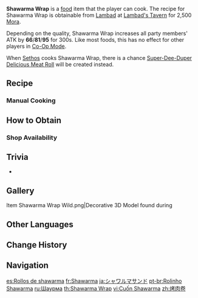 {{Food Infobox
|id              = 108395
|description     = A wrap filled with roasted meat.
|desc_suspicious = The meat has been burnt as dark as charcoal. One may officially declare the dish to be hopeless, no matter how one might perfect the pastry shell... Carelessness, it seems, is always an awful ingredient for making food.
|desc_basic      = Meat shaved off the vertical skewer is wrapped in a flatbread together with vegetables and sauces. Plate it up, and a simple yet delicious Sumeru street food is ready.
|desc_delicious  = On the thin, soft flatbread lies the tender meat covered in a crispy exterior, and the flavor is enriched by spices and balanced by vegetables. A small mouthful is enough to please one's picky taste buds. Eat carefully, now! You don't want to miss out on a single drop of the juice.
|type            = ATK-Boosting Dishes
|effect          = Increases all party members' ATK by (var1) for 300s.
|effectType      = ATK Up
|eff_att1        = ATK
|eff_suspicious1 = 66
|eff_basic1      = 81
|eff_delicious1  = 95
|quality         = 2
|variant         = Super-Dee-Duper Delicious Meat Roll
|region          = Sumeru
|recipe          = Sold by [[Lambad]]
|source1         = {{Sold By|Shawarma Wrap}}
}}
'''Shawarma Wrap''' is a [[food]] item that the player can cook. The recipe for Shawarma Wrap is obtainable from [[Lambad]] at [[Lambad's Tavern]] for 2,500 [[Mora]].

Depending on the quality, Shawarma Wrap increases all party members' ATK by '''66'''/'''81'''/'''95''' for 300s. Like most foods, this has no effect for other players in [[Co-Op Mode]].

When [[Sethos]] cooks Shawarma Wrap, there is a chance [[Super-Dee-Duper Delicious Meat Roll]] will be created instead.

==Recipe==
{{Recipe
|type = Cooking
|Raw Meat = 2
|Flour = 2
|Spice = 1
|sort = Raw Meat;Flour;Spice
}}

===Manual Cooking===
{{Manual Cooking}}

==How to Obtain==
===Shop Availability===
{{Shop Availability}}

==Trivia==
* {{Mail Attachments by Category List|Shawarma Wrap;Suspicious Shawarma Wrap;Delicious Shawarma Wrap}}

==Gallery==
<gallery>
Item Shawarma Wrap Wild.png|Decorative 3D Model found during {{Quest|A Toast to Victory|showType=0}}
</gallery>

==Other Languages==
{{Other Languages
|en      = Shawarma Wrap
|zhs     = 烤肉卷
|zhs_rm  = Kǎoròu Juàn
|zht     = 烤肉卷
|zht_rm  = Kǎoròu Juàn
|zh_tl   = Roasted Meat Wrap
|ja      = シャワルマサンド
|ja_rm   = Shawaruma Sando
|ja_tl   = Shawarma Sandwich
|ko      = 샤와르마
|ko_tl   = Shawarma
|es      = Rollos de shawarma
|es_tl   = Shawarma Rolls
|fr      = Shawarma
|ru      = Шаурма
|th      = Shawarma Wrap
|vi      = Cuốn Shawarma
|vi_tl   = Shawarma Wrap
|de      = Schawarma-Rolle
|de_tl   = Schawarma Roll
|id      = Shawarma Wrap
|pt      = Rolinho Shawarma
|pt_tl   = 
|tr      = Döner Dürüm
|tr_tl   = {{W|Doner Kebab}} Wrap
|it      = Shawarma
}}

==Change History==
{{Change History|3.0}}

==Navigation==
{{Food Navbox}}

[[es:Rollos de shawarma]]
[[fr:Shawarma]]
[[ja:シャワルマサンド]]
[[pt-br:Rolinho Shawarma]]
[[ru:Шаурма]]
[[th:Shawarma Wrap]]
[[vi:Cuốn Shawarma]]
[[zh:烤肉卷]]